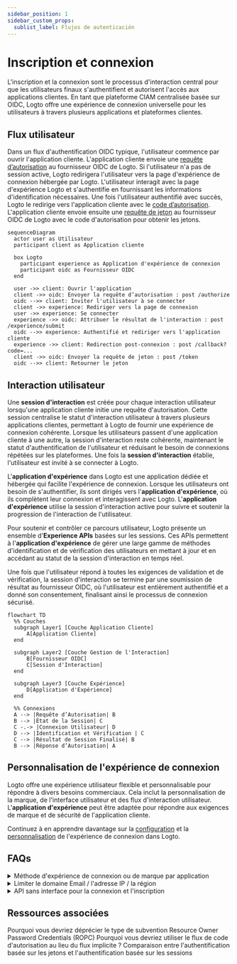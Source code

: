 ```yaml
---
sidebar_position: 1
sidebar_custom_props:
  sublist_label: Flujos de autenticación
---
```


# Inscription et connexion

L'inscription et la connexion sont le processus d'interaction central pour que les utilisateurs finaux s'authentifient et autorisent l'accès aux applications clientes. En tant que plateforme CIAM centralisée basée sur OIDC, Logto offre une expérience de connexion universelle pour les utilisateurs à travers plusieurs applications et plateformes clientes.

## Flux utilisateur

Dans un flux d'authentification OIDC typique, l'utilisateur commence par ouvrir l'application cliente. L'application cliente envoie une [requête d’autorisation](https://auth.wiki/authorization-request) au fournisseur OIDC de Logto. Si l'utilisateur n'a pas de session active, Logto redirigera l'utilisateur vers la page d'expérience de connexion hébergée par Logto. L'utilisateur interagit avec la page d'expérience Logto et s'authentifie en fournissant les informations d'identification nécessaires. Une fois l'utilisateur authentifié avec succès, Logto le redirige vers l'application cliente avec le [code d’autorisation](https://auth.wiki/authorization-code-flow#how-does-authorization-code-flow-work). L'application cliente envoie ensuite une [requête de jeton](https://auth.wiki/token-request) au fournisseur OIDC de Logto avec le code d'autorisation pour obtenir les jetons.

```mermaid
sequenceDiagram
  actor user as Utilisateur
  participant client as Application cliente

  box Logto
    participant experience as Application d'expérience de connexion
    participant oidc as Fournisseur OIDC
  end

  user ->> client: Ouvrir l'application
  client ->> oidc: Envoyer la requête d’autorisation : post /authorize
  oidc -->> client: Inviter l'utilisateur à se connecter
  client ->> experience: Rediriger vers la page de connexion
  user ->> experience: Se connecter
  experience ->> oidc: Attribuer le résultat de l'interaction : post /experience/submit
  oidc -->> experience: Authentifié et rediriger vers l'application cliente
  experience ->> client: Redirection post-connexion : post /callback?code=...
  client ->> oidc: Envoyer la requête de jeton : post /token
  oidc -->> client: Retourner le jeton
```

## Interaction utilisateur

Une **session d'interaction** est créée pour chaque interaction utilisateur lorsqu'une application cliente initie une requête d'autorisation. Cette session centralise le statut d'interaction utilisateur à travers plusieurs applications clientes, permettant à Logto de fournir une expérience de connexion cohérente. Lorsque les utilisateurs passent d'une application cliente à une autre, la session d'interaction reste cohérente, maintenant le statut d'authentification de l'utilisateur et réduisant le besoin de connexions répétées sur les plateformes. Une fois la **session d'interaction** établie, l'utilisateur est invité à se connecter à Logto.

L'**application d'expérience** dans Logto est une application dédiée et hébergée qui facilite l'expérience de connexion. Lorsque les utilisateurs ont besoin de s'authentifier, ils sont dirigés vers l'**application d'expérience**, où ils complètent leur connexion et interagissent avec Logto. L'**application d'expérience** utilise la session d'interaction active pour suivre et soutenir la progression de l'interaction de l'utilisateur.

Pour soutenir et contrôler ce parcours utilisateur, Logto présente un ensemble d'**Experience APIs** basées sur les sessions. Ces APIs permettent à l'**application d'expérience** de gérer une large gamme de méthodes d'identification et de vérification des utilisateurs en mettant à jour et en accédant au statut de la session d'interaction en temps réel.

Une fois que l'utilisateur répond à toutes les exigences de validation et de vérification, la session d'interaction se termine par une soumission de résultat au fournisseur OIDC, où l'utilisateur est entièrement authentifié et a donné son consentement, finalisant ainsi le processus de connexion sécurisé.

```mermaid
flowchart TD
  %% Couches
  subgraph Layer1 [Couche Application Cliente]
      A[Application Cliente]
  end

  subgraph Layer2 [Couche Gestion de l'Interaction]
      B[Fournisseur OIDC]
      C[Session d'Interaction]
  end

  subgraph Layer3 [Couche Expérience]
      D[Application d'Expérience]
  end

  %% Connexions
  A --> |Requête d’Autorisation| B
  B --> |État de la Session| C
  C -.-> |Connexion Utilisateur| D
  D --> |Identification et Vérification | C
  C --> |Résultat de Session Finalisé| B
  B --> |Réponse d’Autorisation| A
```

## Personnalisation de l'expérience de connexion

Logto offre une expérience utilisateur flexible et personnalisable pour répondre à divers besoins commerciaux. Cela inclut la personnalisation de la marque, de l'interface utilisateur et des flux d'interaction utilisateur. L'**application d'expérience** peut être adaptée pour répondre aux exigences de marque et de sécurité de l'application cliente.

Continuez à en apprendre davantage sur la [configuration](/end-user-flows/sign-up-and-sign-in/sign-up) et la [personnalisation](/customization) de l'expérience de connexion dans Logto.

## FAQs

<details>
  <summary>Méthode d'expérience de connexion ou de marque par application</summary>

Pour les applications nécessitant des expériences de connexion ou des marques différentes, Logto prend également en charge la personnalisation par application. Consultez les [paramètres de l'application](/customization/match-your-brand/#app-specific-branding) pour plus de détails.

</details>
<details>
  <summary>Limiter le domaine Email / l'adresse IP / la région</summary>

Pour le contrôle d'accès basé sur les attributs, par exemple, limiter la connexion en fonction du domaine de l'email, de l'adresse IP ou de la région, vous pouvez utiliser la fonctionnalité [Revendications de jeton personnalisées](/developers/custom-token-claims/) dans Logto pour rejeter ou autoriser les requêtes d'autorisation en fonction des attributs de l'utilisateur.

</details>
<details>
  <summary>API sans interface pour la connexion et l'inscription</summary>

Actuellement, Logto ne fournit pas d'API sans interface pour la connexion et l'inscription. Cependant, vous pouvez apporter votre propre interface de connexion en utilisant [Apportez votre propre interface](/customization/bring-your-ui/) pour personnaliser l'expérience de connexion et d'inscription.

</details>

## Ressources associées

<Url href="https://blog.logto.io/deprecated-ropc-grant-type">
  Pourquoi vous devriez déprécier le type de subvention Resource Owner Password Credentials (ROPC)
</Url>

<Url href="https://blog.logto.io/implicit-flow-is-dead">
  Pourquoi vous devriez utiliser le flux de code d'autorisation au lieu du flux implicite ?
</Url>

<Url href="https://blog.logto.io/token-based-authentication-vs-session-based-authentication">
  Comparaison entre l'authentification basée sur les jetons et l'authentification basée sur les
  sessions
</Url>
